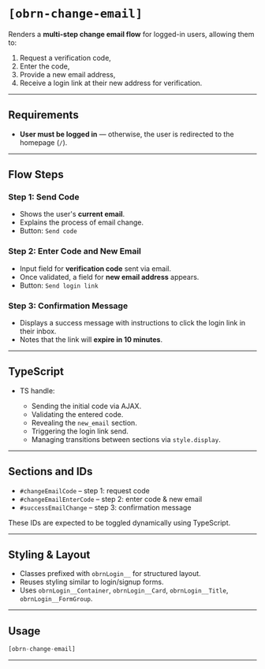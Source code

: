 # `[obrn-change-email]`

Renders a **multi-step change email flow** for logged-in users, allowing them to:

1. Request a verification code,
2. Enter the code,
3. Provide a new email address,
4. Receive a login link at their new address for verification.

---

## Requirements

-   **User must be logged in** — otherwise, the user is redirected to the homepage (`/`).

---

## Flow Steps

### Step 1: Send Code

-   Shows the user's **current email**.
-   Explains the process of email change.
-   Button: `Send code`

### Step 2: Enter Code and New Email

-   Input field for **verification code** sent via email.
-   Once validated, a field for **new email address** appears.
-   Button: `Send login link`

### Step 3: Confirmation Message

-   Displays a success message with instructions to click the login link in their inbox.
-   Notes that the link will **expire in 10 minutes**.

---

## TypeScript

-   TS handle:

    -   Sending the initial code via AJAX.
    -   Validating the entered code.
    -   Revealing the `new_email` section.
    -   Triggering the login link send.
    -   Managing transitions between sections via `style.display`.

---

## Sections and IDs

-   `#changeEmailCode` – step 1: request code
-   `#changeEmailEnterCode` – step 2: enter code & new email
-   `#successEmailChange` – step 3: confirmation message

These IDs are expected to be toggled dynamically using TypeScript.

---

## Styling & Layout

-   Classes prefixed with `obrnLogin__` for structured layout.
-   Reuses styling similar to login/signup forms.
-   Uses `obrnLogin__Container`, `obrnLogin__Card`, `obrnLogin__Title`, `obrnLogin__FormGroup`.

---

## Usage

```php
[obrn-change-email]
```

---
